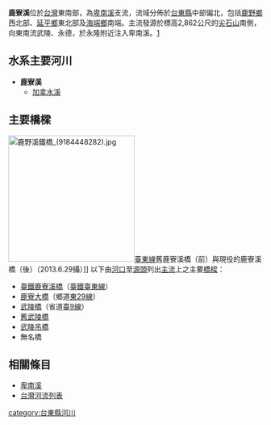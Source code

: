 {{河流|鹿寮溪||32.15|2,862|－|143.13|[[尖石山|尖石山]]|[[卑南溪|卑南溪]]|[[台灣|台灣]]|}}
'''鹿寮溪'''位於[[台灣|台灣]]東南部，為[[卑南溪|卑南溪]]支流，流域分佈於[[臺東縣|台東縣]]中部偏北，包括[[鹿野鄉|鹿野鄉]]西北部、[[延平鄉|延平鄉]]東北部及[[海端鄉|海端鄉]]南端。主流發源於標高2,862公尺的[[尖石山|尖石山]]南側，向東南流武陵、永德，於永隆附近注入卑南溪。[http://wqshow.epa.gov.tw/WMD/2004/area5e.htm]{{dead link|date=十一月 2017 |bot=InternetArchiveBot }}

==水系主要河川==
*'''鹿寮溪'''
**[[加拿水溪|加拿水溪]]

== 主要橋樑 ==
[[File:鹿野溪鐵橋_(9184448282).jpg|250px]][[臺東線|臺東線]]舊鹿寮溪橋（前）與現役的鹿寮溪橋（後）（2013.6.29攝）]]
以下由[[河口|河口]]至[[源頭|源頭]]列出[[主流|主流]]上之主要[[橋樑|橋樑]]：
*[[臺鐵|臺鐵]][[鹿寮溪橋|鹿寮溪橋]]（[[臺鐵|臺鐵]][[臺東線|臺東線]]）
*[[鹿寮大橋|鹿寮大橋]]（鄉道[[東29線|東29線]]）
*[[武陵橋_(臺東縣)|武陵橋]]（省道[[臺9線|臺9線]]）
*[[舊武陵橋|舊武陵橋]]
*[[武陵吊橋|武陵吊橋]]
*無名橋

==相關條目==
*[[卑南溪|卑南溪]]
*[[台灣河流列表|台灣河流列表]] 

{{台灣河流}}
[[category:台東縣河川|category:台東縣河川]]